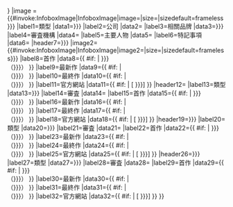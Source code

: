 {{Infobox
|tnavbar=美少女遊戲品牌
|headerstyle=background:#ccf; text-align:center; font-size:120%;
|labelstyle=background:#e6e9ff; white-space:nowrap;
|abovestyle=background:#ccf;
|above={{{ブランド名|{{{品牌|}}}}}}
|image = {{#invoke:InfoboxImage|InfoboxImage|image={{{圖像|}}}|size={{{尺寸|}}}|sizedefault=frameless}}}
|label1=類型
|data1={{{ジャンル|{{{類型|[[十八禁遊戲]]}}}}}}
|label2=公司
|data2={{{企業名|}}}
|label3=相關品牌
|data3={{{関連ブランド|{{{相關品牌|}}}}}}
|label4=審査機構
|data4={{{審査|[[電腦軟體倫理機構|軟倫]]}}}
|label5=主要人物
|data5={{{主要人物|}}}
|label6=特記事項
|data6={{{特記事項|}}}
|header7={{{メインブランド|{{{主要品牌|}}}}}}
|image2={{#invoke:InfoboxImage|InfoboxImage|image2={{{主要品牌圖片|}}}|size={{{主要品牌圖片尺寸|}}}|sizedefault=frameless}}}
|label8=首作
|data8={{ #if: {{{デビュー作|}}}{{{首作|}}} | {{{デビュー作|{{{首作}}}}}}<br />（{{{デビュー作発売日|{{{首作發售日}}}}}}） }}
|label9=最新作
|data9={{ #if: {{{最新作|}}} | {{{最新作}}}<br />（{{{最新作発売日|{{{最新作發售日}}}}}}） }}
|label10=最終作
|data10={{ #if: {{{最終作|}}} | {{{最終作}}}<br />（{{{最終作発売日|{{{最終作發售日}}}}}}） }}
|label11=官方網站
|data11={{ #if: {{{URL|}}} | [{{{URL}}} {{{サイト名|{{{網站名稱|官方網站}}}}}}] }}
|header12={{{関連ブランド1|}}}
|label13=類型
|data13={{{ジャンル2|{{{類型2|}}}}}}
|label14=審査
|data14={{{審査2|}}}
|label15=首作
|data15={{ #if: {{{デビュー作2|}}}{{{首作2|}}} | {{{デビュー作2|{{{首作2}}}}}}<br />（{{{デビュー作発売日2|{{{首作發售日2}}}}}}） }}
|label16=最新作
|data16={{ #if: {{{最新作2|}}} | {{{最新作2}}}<br />（{{{最新作発売日2|{{{最新作発売日2}}}}}}） }}
|label17=最終作
|data17={{ #if: {{{最終作2|}}} | {{{最終作2}}}<br />（{{{最終作発売日2|{{{最終作発売日2}}}}}}） }}
|label18=官方網站
|data18={{ #if: {{{URL2|}}} | [{{{URL2}}} {{{サイト名2|{{{網站名稱2|官方網站}}}}}}] }}
|header19={{{関連ブランド2|{{{相關品牌2|}}}}}}
|label20=類型
|data20={{{ジャンル3|{{{類型3|}}}}}}
|label21=審査
|data21={{{審査3|}}}
|label22=首作
|data22={{ #if: {{{デビュー作3|}}}{{{首作3|}}} | {{{デビュー作3|{{{首作3}}}}}}<br />（{{{デビュー作発売日3|{{{首作發售日3}}}}}}） }}
|label23=最新作
|data23={{ #if: {{{最新作3|}}} | {{{最新作3}}}<br />（{{{最新作発売日3|{{{最新作発売日3}}}}}}） }}
|label24=最終作
|data24={{ #if: {{{最終作3|}}} | {{{最終作3}}}<br />（{{{最終作発売日3|{{{最終作発売日3}}}}}}） }}
|label25=官方網站
|data25={{ #if: {{{URL3|}}} | [{{{URL3}}} {{{サイト名3|{{{網站名稱3|官方網站}}}}}}] }}
|header26={{{関連ブランド3|{{{相關品牌3|}}}}}}
|label27=類型
|data27={{{ジャンル4|{{{類型4|}}}}}}
|label28=審査
|data28={{{審査4|}}}
|label29=首作
|data29={{ #if: {{{デビュー作4|}}}{{{首作4|}}} | {{{デビュー作4|{{{首作4}}}}}}<br />（{{{デビュー作発売日4|{{{首作發售日4}}}}}}） }}
|label30=最新作
|data30={{ #if: {{{最新作4|}}} | {{{最新作4}}}<br />（{{{最新作発売日4|{{{最新作発売日4}}}}}}） }}
|label31=最終作
|data31={{ #if: {{{最終作4|}}} | {{{最終作4}}}<br />（{{{最終作発売日4|{{{最終作発売日4}}}}}}） }}
|label32=官方網站
|data32={{ #if: {{{URL4|}}} | [{{{URL4}}} {{{サイト名4|{{{網站名稱4|官方網站}}}}}}] }}
}}